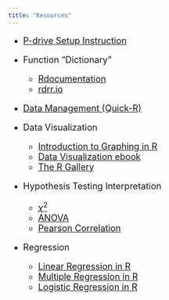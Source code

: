 ```yaml
---
title: "Resources"
---
```


<font size = "4">

+ [P-drive Setup Instruction](https://qac.blogs.wesleyan.edu/the-p-drivedragon/)

+ Function "Dictionary"
  + [Rdocumentation](https://www.rdocumentation.org/)
  + [rdrr.io](https://rdrr.io/r/)
  
+ [Data Management (Quick-R)](https://www.statmethods.net/management/index.html)

+ Data Visualization
  + [Introduction to Graphing in R](http://adatawinter.site.wesleyan.edu/files/2021/03/QAC201_Rgraphing2.pdf)
  + [Data Visualization ebook](https://rkabacoff.github.io/datavis/)
  + [The R Gallery](https://www.r-graph-gallery.com/index.html)
  
+ Hypothesis Testing Interpretation
  + [$\chi^2$](http://www.sthda.com/english/wiki/chi-square-test-of-independence-in-r)
  + [ANOVA](http://www.sthda.com/english/wiki/one-way-anova-test-in-r)
  + [Pearson Correlation](http://www.sthda.com/english/wiki/correlation-test-between-two-variables-in-r)

+ Regression
  + [Linear Regression in R](https://www.youtube.com/watch?v=u1cc1r_Y7M0&list=PLblh5JKOoLUIzaEkCLIUxQFjPIlapw8nU&index=3)
  + [Multiple Regression in R](https://www.youtube.com/watch?v=hokALdIst8k&list=PLblh5JKOoLUIzaEkCLIUxQFjPIlapw8nU&index=7)
  + [Logistic Regression in R](https://www.youtube.com/watch?v=C4N3_XJJ-jU&list=PLblh5JKOoLUKxzEP5HA2d-Li7IJkHfXSe&index=7)

</font>
